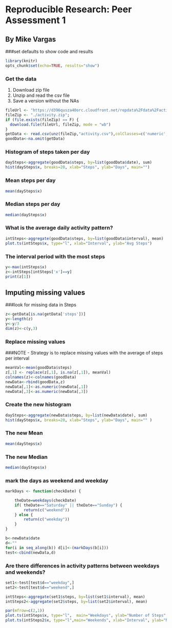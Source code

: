 # Reproducible Research: Peer Assessment 1
## By Mike Vargas

###set defaults to show code and results
```r
library(knitr)
opts_chunk$set(echo=TRUE, results="show")
```

### Get the data
1. Download zip file
2. Unzip and read the csv file
3. Save a version without the NAs
```r
fileUrl <- "https://d396qusza40orc.cloudfront.net/repdata%2Fdata%2Factivity.zip";
fileZip <- "./activity.zip";
if (file.exists(fileZip) == F) {
  download.file(fileUrl, fileZip, mode = "wb")
}
getData <- read.csv(unz(fileZip,"activity.csv"),colClasses=c('numeric','Date','numeric'))
goodData<-na.omit(getData)

```
### Histogram of steps taken per day
```r
daySteps<-aggregate(goodData$steps, by=list(goodData$date), sum)
hist(daySteps$x, breaks=20, xlab="Steps", ylab="Days", main="")
```


### Mean steps per day

```r
mean(daySteps$x)
```
### Median steps per day
```r
median(daySteps$x)
```

### What is the average daily activity pattern?
```r
intSteps<-aggregate(goodData$steps, by=list(goodData$interval), mean)
plot.ts(intSteps$x, type="l", xlab="Interval", ylab="Avg Steps")
```


### The interval period with the most steps
```r
y<-max(intSteps$x)
z<-intSteps[intSteps['x']==y]
print(z[1])
```

## Imputing missing values

###look for missing data in Steps
```r

z<-getData[is.na(getData['steps'])]
y<-length(z)
y<-y/3
dim(z)<-c(y,3)
```

### Replace missing values 
###NOTE - Strategy is to replace missing values with the average of steps per interval 
```r
meanVal<-mean(goodData$steps)
z[,1] <- replace(z[,1], is.na(z[,1]), meanVal)
colnames(z)<-colnames(goodData)
newData<-rbind(goodData,z)
newData[,1]<-as.numeric(newData[,1])
newData[,3]<-as.numeric(newData[,3])

```
### Create the new histogram
```r
daySteps<-aggregate(newData$steps, by=list(newData$date), sum)
hist(daySteps$x, breaks=20, xlab="Steps", ylab="Days", main="" )
```

### The new Mean
```r
mean(daySteps$x)
```


### The new Median
```r
median(daySteps$x)
```

### mark the days as weekend and weekday
```r


markDays <- function(checkDate) {

    theDate=weekdays(checkDate)
    if( theDate=="Saturday" || theDate=="Sunday") {
        return(c("weekend"))
    } else {
        return(c("weekday"))
    }  
}

b<-newData$date
d<-""
for(i in seq_along(b)) d[i]<-(markDays(b[i]))
test<-cbind(newData,d)


```

### Are there differences in activity patterns between weekdays and weekends?

```r
set1<-test[test$d=="weekday",]
set2<-test[test$d=="weekend",]

intSteps<-aggregate(set1$steps, by=list(set1$interval), mean)
intSteps2<-aggregate(set2$steps, by=list(set2$interval), mean)

par(mfrow=c(2,1)) 
plot.ts(intSteps$x, type="l",  main="Weekdays", ylab="Number of Steps", xlab="")
plot.ts(intSteps2$x, type="l",main="Weekends", xlab="Interval", ylab="Number of Steps")
```










